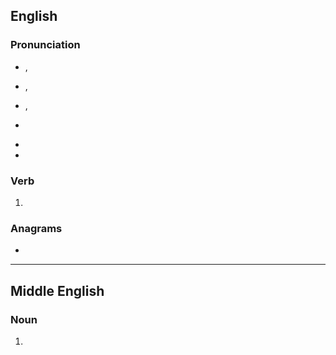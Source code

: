 ==English==

===Pronunciation===
* {{a|GenAm}} {{enPR|swôr}}, {{IPA|en|/swɔɹ/}}
* {{a|RP}} {{enPR|swô}}, {{IPA|en|/swɔː/}}
* {{a|rhotic|horse-hoarse}} {{enPR|swōr}}, {{IPA|en|/swo(ː)ɹ/}}
* {{a|nonrhotic|horse-hoarse}} {{IPA|en|/swoə/}}
* {{audio|en|En-us-swore.ogg|Audio (US)}}
* {{rhymes|en|ɔː(ɹ)}}

===Verb===
{{head|en|verb form}}

# {{en-simple past of|swear}}

===Anagrams===
* {{anagrams|en|a=eorsw|Rowse|WOREs|owers|owres|resow|serow|sower|sowre|worse}}

----

==Middle English==

===Noun===
{{head|enm|noun}}

# {{alt form|enm|sware}}